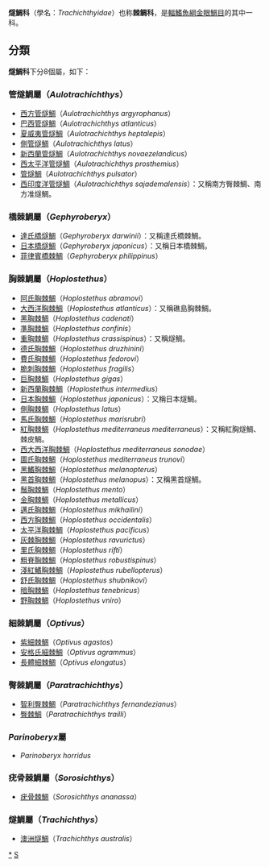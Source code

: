 {{Automatic taxobox
| taxon = Trachichthyidae
| authority = 
| subdivision_ranks = [[屬|屬]]
| subdivision = * 見內文
}}
'''燧鯛科'''（學名：''Trachichthyidae''）也称'''棘鲷科'''，是[[輻鰭魚綱|輻鰭魚綱]][[金眼鯛目|金眼鯛目]]的其中一科。

==分類==
'''燧鯛科'''下分8個屬，如下：
===管燧鯛屬（''Aulotrachichthys''）===
*[[西方管燧鯛|西方管燧鯛]]（''Aulotrachichthys argyrophanus''）
*[[巴西管燧鯛|巴西管燧鯛]]（''Aulotrachichthys atlanticus''）
*[[夏威夷管燧鯛|夏威夷管燧鯛]]（''Aulotrachichthys heptalepis''）
*[[側管燧鯛|側管燧鯛]]（''Aulotrachichthys latus''）
*[[新西蘭管燧鯛|新西蘭管燧鯛]]（''Aulotrachichthys novaezelandicus''）
*[[西太平洋管燧鯛|西太平洋管燧鯛]]（''Aulotrachichthys prosthemius''）
*[[管燧鯛|管燧鯛]]（''Aulotrachichthys pulsator''）
*[[西印度洋管燧鯛|西印度洋管燧鯛]]（''Aulotrachichthys sajademalensis''）：又稱南方臀棘鯛、南方准燧鯛。

===橋棘鯛屬（''Gephyroberyx''）===
*[[達氏橋燧鯛|達氏橋燧鯛]]（''Gephyroberyx darwinii''）：又稱達氏橋棘鯛。
*[[日本橋燧鯛|日本橋燧鯛]]（''Gephyroberyx japonicus''）：又稱日本橋棘鯛。
*[[菲律賓橋棘鯛|菲律賓橋棘鯛]]（''Gephyroberyx philippinus''）

===胸棘鯛屬（''Hoplostethus''）===
*[[阿氏胸棘鯛|阿氏胸棘鯛]]（''Hoplostethus abramovi''）
*[[大西洋胸棘鯛|大西洋胸棘鯛]]（''Hoplostethus atlanticus''）：又稱礁島胸棘鯛。
*[[黑胸棘鯛|黑胸棘鯛]]（''Hoplostethus cadenati''）
*[[準胸棘鯛|準胸棘鯛]]（''Hoplostethus confinis''）
*[[重胸棘鯛|重胸棘鯛]]（''Hoplostethus crassispinus''）：又稱燧鯛。
*[[德氏胸棘鯛|德氏胸棘鯛]]（''Hoplostethus druzhinini''）
*[[費氏胸棘鯛|費氏胸棘鯛]]（''Hoplostethus fedorovi''）
*[[脆刺胸棘鯛|脆刺胸棘鯛]]（''Hoplostethus fragilis''）
*[[巨胸棘鯛|巨胸棘鯛]]（''Hoplostethus gigas''）
*[[新西蘭胸棘鯛|新西蘭胸棘鯛]]（''Hoplostethus intermedius''）
*[[日本胸棘鯛|日本胸棘鯛]]（''Hoplostethus japonicus''）：又稱日本燧鯛。
*[[側胸棘鯛|側胸棘鯛]]（''Hoplostethus latus''）
*[[馬氏胸棘鯛|馬氏胸棘鯛]]（''Hoplostethus marisrubri''）
*[[紅胸棘鯛|紅胸棘鯛]]（''Hoplostethus mediterraneus mediterraneus''）：又稱紅胸燧鯛、棘皮鯛。
*[[西大西洋胸棘鯛|西大西洋胸棘鯛]]（''Hoplostethus mediterraneus sonodae''）
*[[圖氏胸棘鯛|圖氏胸棘鯛]]（''Hoplostethus mediterraneus trunovi''）
*[[黑鰭胸棘鯛|黑鰭胸棘鯛]]（''Hoplostethus melanopterus''）
*[[黑首胸棘鯛|黑首胸棘鯛]]（''Hoplostethus melanopus''）：又稱黑首燧鯛。
*[[鬚胸棘鯛|鬚胸棘鯛]]（''Hoplostethus mento''）
*[[金胸棘鯛|金胸棘鯛]]（''Hoplostethus metallicus''）
*[[邁氏胸棘鯛|邁氏胸棘鯛]]（''Hoplostethus mikhailini''）
*[[西方胸棘鯛|西方胸棘鯛]]（''Hoplostethus occidentalis''）
*[[太平洋胸棘鯛|太平洋胸棘鯛]]（''Hoplostethus pacificus''）
*[[灰棘胸棘鯛|灰棘胸棘鯛]]（''Hoplostethus ravurictus''）
*[[里氏胸棘鯛|里氏胸棘鯛]]（''Hoplostethus rifti''）
*[[粗脊胸棘鯛|粗脊胸棘鯛]]（''Hoplostethus robustispinus''）
*[[淺紅鰭胸棘鯛|淺紅鰭胸棘鯛]]（''Hoplostethus rubellopterus''）
*[[舒氏胸棘鯛|舒氏胸棘鯛]]（''Hoplostethus shubnikovi''）
*[[暗胸棘鯛|暗胸棘鯛]]（''Hoplostethus tenebricus''）
*[[野胸棘鯛|野胸棘鯛]]（''Hoplostethus vniro''）

===細棘鯛屬（''Optivus''）===
*[[紫細棘鯛|紫細棘鯛]]（''Optivus agastos''）
*[[安格氏細棘鯛|安格氏細棘鯛]]（''Optivus agrammus''）
*[[長體細棘鯛|長體細棘鯛]]（''Optivus elongatus''）

===臀棘鯛屬（''Paratrachichthys''）===
*[[智利臀棘鯛|智利臀棘鯛]]（''Paratrachichthys fernandezianus''）
*[[臀棘鯛|臀棘鯛]]（''Paratrachichthys trailli''）

===''Parinoberyx''屬===
*''Parinoberyx horridus''

===疣骨棘鯛屬（''Sorosichthys''）===
* [[疣骨棘鯛|疣骨棘鯛]]（''Sorosichthys ananassa''）
===燧鯛屬（''Trachichthys''）===
* [[澳洲燧鯛|澳洲燧鯛]]（''Trachichthys australis''）

{{Taxonbar|from=Q1475478}}

[[Category:燧鯛科|*]]
[[Category:金眼鯛目|S]]